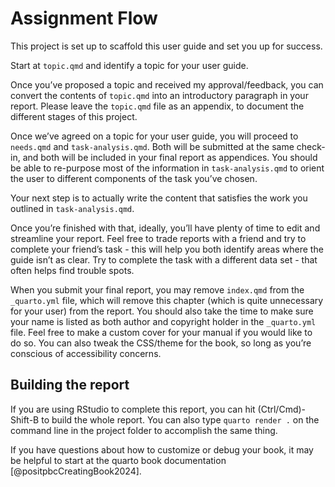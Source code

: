 # Assignment Flow {.unnumbered}

This project is set up to scaffold this user guide and set you up for success.

Start at `topic.qmd` and identify a topic for your user guide.

Once you've proposed a topic and received my approval/feedback, you can convert the contents of `topic.qmd` into an introductory paragraph in your report. Please leave the `topic.qmd` file as an appendix, to document the different stages of this project. 

Once we've agreed on a topic for your user guide, you will proceed to `needs.qmd` and `task-analysis.qmd`. Both will be submitted at the same check-in, and both will be included in your final report as appendices. 
You should be able to re-purpose most of the information in `task-analysis.qmd` to orient the user to different components of the task you've chosen.

Your next step is to actually write the content that satisfies the work you outlined in `task-analysis.qmd`. 

Once you're finished with that, ideally, you'll have plenty of time to edit and streamline your report. 
Feel free to trade reports with a friend and try to complete your friend's task - this will help you both identify areas where the guide isn't as clear. 
Try to complete the task with a different data set - that often helps find trouble spots.


When you submit your final report, you may remove `index.qmd` from the `_quarto.yml` file, which will remove this chapter (which is quite unnecessary for your user) from the report. 
You should also take the time to make sure your name is listed as both author and copyright holder in the `_quarto.yml` file. 
Feel free to make a custom cover for your manual if you would like to do so. 
You can also tweak the CSS/theme for the book, so long as you're conscious of accessibility concerns. 

::: callout-caution
## Building the report

If you are using RStudio to complete this report, you can hit (Ctrl/Cmd)-Shift-B to build the whole report. You can also type `quarto render .` on the command line in the project folder to accomplish the same thing.

If you have questions about how to customize or debug your book, it may be helpful to start at the quarto book documentation [@positpbcCreatingBook2024]. 
:::
